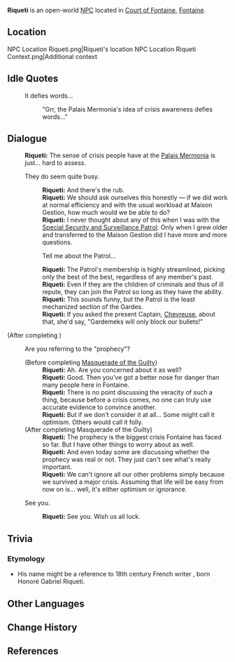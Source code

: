 {{Meta
<!-- Remove this template after adding the missing info -->
|missing_NPC_profile  = yes
}}
{{Character Infobox
|type             = Open-World NPC
|image            = NPC Riqueti.png
|realname         = <!-- Optional, if different from in-game name -->
|deceased         = <!-- Past (for deceased prior to events of the game) or free response -->
|region           = Fontaine
|location         = Fontaine
|affiliation       = Salon Caritat
|affiliation2      = Special Security and Surveillance Patrol
|affiliationNote2  = formerly
|title            = Salon Caritat Member

|ancestry         = <!-- Clan/family -->
|father           = 
|mother           = 
|spouse           = 
|sibling          = 
|child            = 
|relative         = 

|voiceEN          = 
|voiceCN          = 
|voiceJP          = 
|voiceKR          = 
|dialoguereward   = 
}}
'''Riqueti''' is an open-world [[NPC]] located in [[Court of Fontaine]], [[Fontaine]].

==Location==
<gallery>
NPC Location Riqueti.png|Riqueti's location
NPC Location Riqueti Context.png|Additional context
</gallery>
<!--
==Profile==
''(To be added.)''

===Appearance===
''(To be added.)''

==Quests and Events==
{{Quests and Events}}
-->
==Idle Quotes==
{{Dialogue Start}}
: {{DIcon|Idle}} It defies words...
:: {{A|VO Riqueti 01.ogg}} "Grr, the Palais Mermonia's idea of crisis awareness defies words..."
{{Dialogue End}}

==Dialogue==
{{Dialogue Start}}
:'''Riqueti:''' The sense of crisis people have at the [[Palais Mermonia]] is just... hard to assess.
:{{DIcon}} They do seem quite busy.
::'''Riqueti:''' And there's the rub.
::'''Riqueti:''' We should ask ourselves this honestly &mdash; if we did work at normal efficiency and with the usual workload at Maison Gestion, how much would we be able to do?
::'''Riqueti:''' I never thought about any of this when I was with the [[Special Security and Surveillance Patrol]]. Only when I grew older and transferred to the Maison Gestion did I have more and more questions.
::{{DIcon}} Tell me about the Patrol...
::'''Riqueti:''' The Patrol's membership is highly streamlined, picking only the best of the best, regardless of any member's past.
::'''Riqueti:''' Even if they are the children of criminals and thus of ill repute, they can join the Patrol so long as they have the ability.
::'''Riqueti:''' This sounds funny, but the Patrol is the least mechanized section of the Gardes.
::'''Riqueti:''' If you asked the present Captain, [[Chevreuse]], about that, she'd say, "Gardemeks will only block our bullets!"
;(After completing {{Quest|Prelude of Blancheur and Noirceur}})
:{{DIcon}} Are you referring to the "prophecy"?
:;(Before completing [[Masquerade of the Guilty]])
::'''Riqueti:''' Ah. Are you concerned about it as well?
::'''Riqueti:''' Good. Then you've got a better nose for danger than many people here in Fontaine.
::'''Riqueti:''' There is no point discussing the veracity of such a thing, because before a crisis comes, no one can truly use accurate evidence to convince another.
::'''Riqueti:''' But if we don't consider it at all... Some might call it optimism. Others would call it folly.
:;(After completing Masquerade of the Guilty)
::'''Riqueti:''' The prophecy is the biggest crisis Fontaine has faced so far. But I have other things to worry about as well.
::'''Riqueti:''' And even today some are discussing whether the prophecy was real or not. They just can't see what's really important.
::'''Riqueti:''' We can't ignore all our other problems simply because we survived a major crisis. Assuming that life will be easy from now on is... well, it's either optimism or ignorance.
:{{DIcon}} See you.
::'''Riqueti:''' See you. Wish us all luck.
{{Dialogue End}}
<!--
==Event Dialogue==
===Event Name===
{{Dialogue Start}}
:'''{{subst:PAGENAME}}:'''
{{Dialogue End}}
-->
==Trivia==
===Etymology===
* His name might be a reference to 18th century French writer {{W|comte de Mirabeau}}, born Honoré Gabriel Riqueti.

==Other Languages==
{{Other Languages|default_hidden=1
|en      = Riqueti
|zhs     = 里凯蒂
|zhs_rm  = Lǐkǎidì
|zht     = 里凱蒂
|zht_rm  = Lǐkǎidì
|ja      = リケティ
|ja_rm   = Riketi
|ko      = 리케티
|es      = Riqueti
|fr      = Riqueti
|ru      = Рикети
|th      = Riqueti
|vi      = Riqueti
|de      = Riqueti
|id      = Riqueti
|pt      = Riqueti
|tr      = Riqueti
|it      = Riqueti
}}

==Change History==
{{Change History|4.0}}

==References==
{{Reflist}}